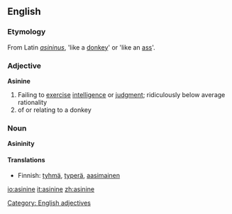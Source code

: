 ==English==

===Etymology===
From Latin ''[[asininus]]'', 'like a [[donkey]]' or 'like an [[ass]]'.

===Adjective===
'''Asinine''' 
# Failing to [[exercise]] [[intelligence]] or [[judgment]]; ridiculously below average rationality
# of or relating to a donkey

===Noun===
'''Asininity'''

====Translations====
*Finnish: [[tyhmä]], [[typerä]], [[aasimainen]]

[[Category: English adjectives]]

[[io:asinine]]
[[it:asinine]]
[[zh:asinine]]